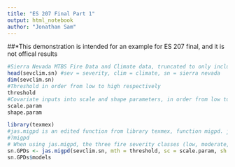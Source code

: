 ```yaml
---
title: "ES 207 Final Part 1"
output: html_notebook
author: "Jonathan Sam"
---
```


##*This demonstration is intended for an example for ES 207 final, and it is not offical results

```r
#Sierra Nevada MTBS Fire Data and Climate data, truncated to only include severity, climate, and other indicators such as year and month
head(sevclim.sn) #sev = severity, clim = climate, sn = sierra nevada
dim(sevclim.sn)
#Threshold in order from low to high respectively
threshold
#Covariate inputs into scale and shape parameters, in order from low to high respectively 
scale.param
shape.param

library(texmex)
#jas.migpd is an edited function from library texmex, function migpd. jas.migpd was edited to allow for covariate inputs, migpd is a wrapper for the function evm, which models extreme value models (hence evm) jas. in front of any texmex function was edited to allow for covarite input
#?migpd
# When using jas.migpd, the three fire severity classes (low, moderate, high) must be the first three columns in the dataset
sn.GPDs <- jas.migpd(sevclim.sn, mth = threshold, sc = scale.param, sh = shape.param)
sn.GPDs$models
```


